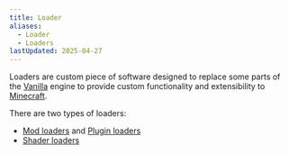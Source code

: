 ```yaml
---
title: Loader
aliases:
  - Loader
  - Loaders
lastUpdated: 2025-04-27
---
```


Loaders are custom piece of software designed to replace some parts of the [Vanilla](/vanilla) engine to provide custom functionality and extensibility to [Minecraft](/minecraft).

There are two types of loaders:
- [Mod loaders](/modloader) and [Plugin loaders](/pluginloader)
- [Shader loaders](/shaderloader)
